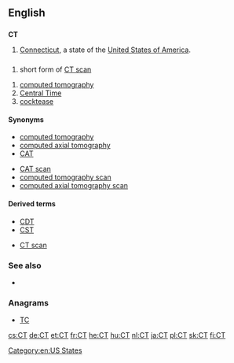 ==English==

==={{abbreviation}}===
'''CT'''

# [[Connecticut]], a state of the [[United States of America]].

==={{initialism}}===
{{en-noun}}

# {{medicine|lang=en}} short form of [[CT scan]]

{{en-initialism}}

# [[computed tomography]]
# [[Central Time]]
# [[cocktease]]

====Synonyms====
{{sense|computed tomography}}
* [[computed tomography]]
* [[computed axial tomography]]
* [[CAT]]
{{sense|CT scan}}
* [[CAT scan]]
* [[computed tomography scan]]
* [[computed axial tomography scan]]

====Derived terms====
{{sense|Central Time}}
* [[CDT]]
* [[CST]]
{{sense|computed tomography}}
* [[CT scan]]

===See also===
* {{pedia|computed tomography}}

===Anagrams===
* [[TC#English|TC]]


[[Category:en:US States]]

[[cs:CT]]
[[de:CT]]
[[et:CT]]
[[fr:CT]]
[[he:CT]]
[[hu:CT]]
[[nl:CT]]
[[ja:CT]]
[[pl:CT]]
[[sk:CT]]
[[fi:CT]]